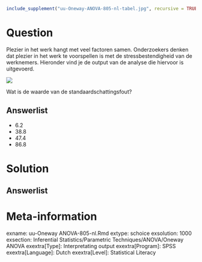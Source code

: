 ```{r, echo = FALSE, results = "hide"}
include_supplement("uu-Oneway-ANOVA-805-nl-tabel.jpg", recursive = TRUE)
```



Question
========
Plezier in het werk hangt met veel factoren samen. Onderzoekers denken dat plezier in het werk te voorspellen is met de stressbestendigheid van de werknemers. Hieronder vind je de output van de analyse die hiervoor is uitgevoerd.  

![](uu-Oneway-ANOVA-805-nl-tabel.jpg)

Wat is de waarde van de standaardschattingsfout?
  
Answerlist
----------
* 6.2 
* 38.8
* 47.4
* 86.8





Solution
========
  


Answerlist
----------



Meta-information
================
exname: uu-Oneway ANOVA-805-nl.Rmd
extype: schoice
exsolution: 1000
exsection: Inferential Statistics/Parametric Techniques/ANOVA/Oneway ANOVA
exextra[Type]: Interpretating output
exextra[Program]: SPSS
exextra[Language]: Dutch
exextra[Level]: Statistical Literacy
